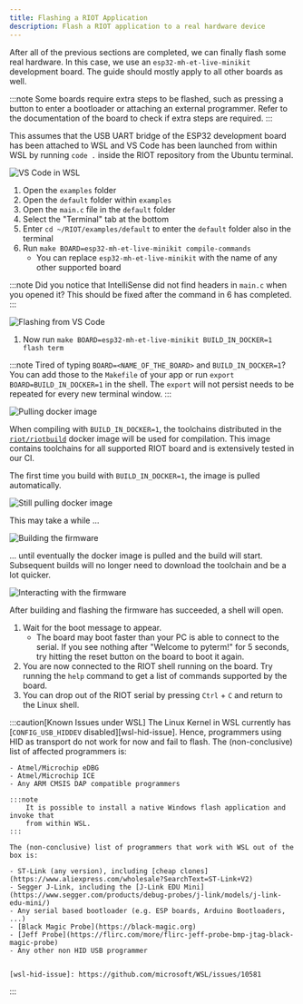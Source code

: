 ```yaml
---
title: Flashing a RIOT Application
description: Flash a RIOT application to a real hardware device
---
```


After all of the previous sections are completed, we can finally flash some
real hardware. In this case, we use an `esp32-mh-et-live-minikit` development
board. The guide should mostly apply to all other boards as well.

:::note
    Some boards require extra steps to be flashed, such as pressing a button
    to enter a bootloader or attaching an external programmer. Refer to the
    documentation of the board to check if extra steps are required.
:::

This assumes that the USB UART bridge of the ESP32 development board has
been attached to WSL and VS Code has been launched from within WSL by running
`code .` inside the RIOT repository from the Ubuntu terminal.

![VS Code in WSL](img/08-Flash_Real_Hardware-03.png)

1. Open the `examples` folder
2. Open the `default` folder within `examples`
3. Open the `main.c` file in the `default` folder
4. Select the "Terminal" tab at the bottom
5. Enter `cd ~/RIOT/examples/default` to enter the `default` folder also in the terminal
6. Run `make BOARD=esp32-mh-et-live-minikit compile-commands`
    - You can replace `esp32-mh-et-live-minikit` with the name of any other supported board

:::note
    Did you notice that IntelliSense did not find headers in `main.c` when you
    opened it? This should be fixed after the command in 6 has completed.
:::

![Flashing from VS Code](img/08-Flash_Real_Hardware-04.png)

1. Now run `make BOARD=esp32-mh-et-live-minikit BUILD_IN_DOCKER=1 flash term`

:::note
    Tired of typing `BOARD=<NAME_OF_THE_BOARD>` and `BUILD_IN_DOCKER=1`? You can
    add those to the `Makefile` of your app or run
    `export BOARD=BUILD_IN_DOCKER=1` in the shell. The `export` will not persist
    needs to be repeated for every new terminal window.
:::

![Pulling docker image](img/08-Flash_Real_Hardware-05.png)

When compiling with `BUILD_IN_DOCKER=1`, the toolchains distributed in the
[`riot/riotbuild`](https://hub.docker.com/r/riot/riotbuild/) docker image will
be used for compilation. This image contains toolchains for all supported RIOT
board and is extensively tested in our CI.

The first time you build with `BUILD_IN_DOCKER=1`, the image is pulled
automatically.

![Still pulling docker image](img/08-Flash_Real_Hardware-06.png)

This may take a while ...

![Building the firmware](img/08-Flash_Real_Hardware-07.png)

... until eventually the docker image is pulled and the build will start.
Subsequent builds will no longer need to download the toolchain and be a lot
quicker.

![Interacting with the firmware](img/08-Flash_Real_Hardware-08.png)

After building and flashing the firmware has succeeded, a shell will open.

1. Wait for the boot message to appear.
    - The board may boot faster than your PC is able to connect to the serial.
      If you see nothing after "Welcome to pyterm!" for 5 seconds, try hitting
      the reset button on the board to boot it again.
2. You are now connected to the RIOT shell running on the board. Try running
   the `help` command to get a list of commands supported by the board.
3. You can drop out of the RIOT serial by pressing `Ctrl` + `C` and return
   to the Linux shell.

:::caution[Known Issues under WSL]
    The Linux Kernel in WSL currently has
    [`CONFIG_USB_HIDDEV` disabled][wsl-hid-issue]. Hence, programmers using HID
    as transport do not work for now and fail to flash. The (non-conclusive) list of affected
    programmers is:

    - Atmel/Microchip eDBG
    - Atmel/Microchip ICE
    - Any ARM CMSIS DAP compatible programmers

    :::note
        It is possible to install a native Windows flash application and invoke that
        from within WSL.
    :::

    The (non-conclusive) list of programmers that work with WSL out of the box is:

    - ST-Link (any version), including [cheap clones](https://www.aliexpress.com/wholesale?SearchText=ST-Link+V2)
    - Segger J-Link, including the [J-Link EDU Mini](https://www.segger.com/products/debug-probes/j-link/models/j-link-edu-mini/)
    - Any serial based bootloader (e.g. ESP boards, Arduino Bootloaders, ...)
    - [Black Magic Probe](https://black-magic.org)
    - [Jeff Probe](https://flirc.com/more/flirc-jeff-probe-bmp-jtag-black-magic-probe)
    - Any other non HID USB programmer


    [wsl-hid-issue]: https://github.com/microsoft/WSL/issues/10581
:::
